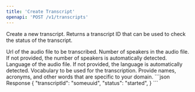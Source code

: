 ```yaml
---
title: 'Create Transcript'
openapi: 'POST /v1/transcripts'
---
```


Create a new transcript. Returns a transcript ID that can be used to check the status of the transcript.

<ParamField body="url" type="string"  required>
    Url of the audio file to be transcribed.
</ParamField>

<ParamField body="numSpeakers" type="integer">
    Number of speakers in the audio file. If not provided, the number of speakers is automatically detected.
</ParamField>

<ParamField body="language" type="string">
    Language of the audio file. If not provided, the language is automatically detected.
</ParamField>

<ParamField body="vocabulary" type="string">
    Vocabulary to be used for the transcription. Provide names, acronyms, and other words that are specific to your domain.
</ParamField>


<ResponseExample>
```json Response
{ 
  "transcriptId": "someuuid",
  "status": "started",
}
```

</ResponseExample>